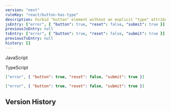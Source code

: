 ```yaml
---
version: "next"
ruleKey: "react/button-has-type"
description: Forbid "button" element without an explicit "type" attribute
jsEntry: ["error", { "button": true, "reset": false, "submit": true }]
previousJsEntry: null
tsEntry: ["error", { "button": true, "reset": false, "submit": true }]
previousTsEntry: null
history: []
---
```


<Tabs defaultValue="js">

<TabsList>
  <TabsTrigger value="js">
    <div className="flex gap-2 items-center">
      <RuleLevelIcon level="error" />
      <p>JavaScript</p>
    </div>
  </TabsTrigger>
  <TabsTrigger value="ts">
    <div className="flex gap-2 items-center">
      <RuleLevelIcon ts level="error" />
      <p>TypeScript</p>
    </div>
  </TabsTrigger>
</TabsList>

<TabsContent value="js">

```json
["error", { "button": true, "reset": false, "submit": true }]
```

</TabsContent>

<TabsContent value="ts">

```json
["error", { "button": true, "reset": false, "submit": true }]
```

</TabsContent>

</Tabs>

## Version History

<RuleHistory ruleKey="react/button-has-type" />
